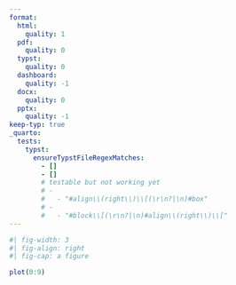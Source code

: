```yaml
---
format:
  html:
    quality: 1
  pdf:
    quality: 0
  typst:
    quality: 0
  dashboard:
    quality: -1
  docx:
    quality: 0
  pptx:
    quality: -1
keep-typ: true
_quarto:
  tests:
    typst:
      ensureTypstFileRegexMatches:
        - []
        - []
        # testable but not working yet
        # -
        #   - "#align\\(right\\)\\[(\r\n?|\n)#box"
        # -
        #   - "#block\\[(\r\n?|\n)#align\\(right\\)\\["
---
```


```r
#| fig-width: 3
#| fig-align: right
#| fig-cap: a figure

plot(0:9)
```
